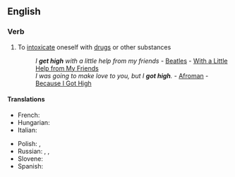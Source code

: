 ==English==

===Verb===
{{en-verb|gets high|getting high|got high|gotten high}}

# {{lb|en|idiomatic}} To [[intoxicate]] oneself with [[drugs]] or other substances
#: ''I '''get high''' with a little help from my friends'' - [[Beatles]] - [[w:With a Little Help from My Friends|With a Little Help from My Friends]]
#: ''I was going to make love to you, but I '''got high'''.'' - [[w:Afroman|Afroman]] - [[w:Because I Got High|Because I Got High]]

====Translations====
{{trans-top|get high}}
* French: {{t+|fr|défoncer}}
* Hungarian: {{t+|hu|betép}}
* Italian: {{t+|it|drogarsi}}
{{trans-mid}}
* Polish: {{t|pl|ćpać}}, {{t|pl|jarać}}
* Russian: {{t|ru|пыхнуть}}, {{t|ru|накуриться}}, {{t|ru|словить кайф}}
* Slovene: {{t|sl|zadeti se}}
* Spanish: {{t+|es|drogarse}}
{{trans-bottom}}